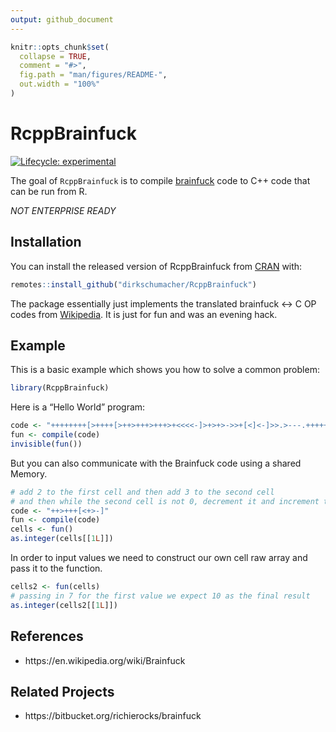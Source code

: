 ```yaml
---
output: github_document
---
```


<!-- README.md is generated from README.Rmd. Please edit that file -->

```r
knitr::opts_chunk$set(
  collapse = TRUE,
  comment = "#>",
  fig.path = "man/figures/README-",
  out.width = "100%"
)
```
# RcppBrainfuck

<!-- badges: start -->
[![Lifecycle: experimental](https://img.shields.io/badge/lifecycle-experimental-orange.svg)](https://www.tidyverse.org/lifecycle/#experimental)
<!-- badges: end -->

The goal of `RcppBrainfuck` is to compile [brainfuck](https://en.wikipedia.org/wiki/Brainfuck) code to C++ code that can be run from R.

_NOT ENTERPRISE READY_

## Installation

You can install the released version of RcppBrainfuck from [CRAN](https://CRAN.R-project.org) with:

``` r
remotes::install_github("dirkschumacher/RcppBrainfuck")
```

The package essentially just implements the translated brainfuck <-> C OP codes from [Wikipedia](https://en.wikipedia.org/wiki/Brainfuck#Commands). It is just for fun and was an evening hack.

## Example

This is a basic example which shows you how to solve a common problem:

```r
library(RcppBrainfuck)
```

Here is a "Hello World" program:

```r
code <- "++++++++[>++++[>++>+++>+++>+<<<<-]>+>+>->>+[<]<-]>>.>---.+++++++..+++.>>.<-.<.+++.------.--------.>>+.>++."
fun <- compile(code)
invisible(fun())
```

But you can also communicate with the Brainfuck code using a shared Memory.

```r
# add 2 to the first cell and then add 3 to the second cell
# and then while the second cell is not 0, decrement it and increment the first one
code <- "++>+++[<+>-]" 
fun <- compile(code)
cells <- fun()
as.integer(cells[[1L]])
```

In order to input values we need to construct our own cell raw array and pass it to the function.

```r
cells2 <- fun(cells)
# passing in 7 for the first value we expect 10 as the final result
as.integer(cells2[[1L]])
```

## References 

* https://en.wikipedia.org/wiki/Brainfuck

## Related Projects

* https://bitbucket.org/richierocks/brainfuck


